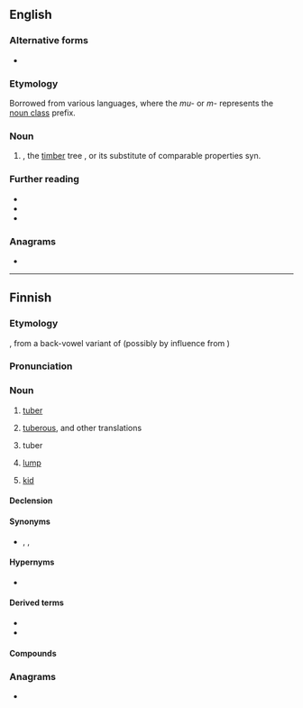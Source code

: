 ==English==

===Alternative forms===
* {{alter|en|Mukula|mukwa|Mukwa}}

===Etymology===
Borrowed from various {{bor|en|bnt}} languages, where the ''mu-'' or ''m-'' represents the [[noun class]] prefix.

===Noun===
{{en-noun|-}}

# {{tlb|en|Zambia|Malawi}} {{vern|Transvaal teak}}, the [[timber]] tree {{taxlink|Pterocarpus angolensis|species}}, or its substitute of comparable properties {{taxlink|Pterocarpus tinctorius|species}} syn. {{taxlink|Pterocarpus chrysothrix|species}}

===Further reading===
* {{cite-web|author=Shi Yi|title=Chinese Demand for Bloodwood Cuts Into Congo’s Ecosystem|work=Earth Journalism Network|date=2017-01-20|url=https://earthjournalism.net/stories/chinese-demand-for-bloodwood-cuts-into-congo2019s-ecosystem|accessdate=21 August 2019|archiveurl=https://web.archive.org/web/20190821213600/https://earthjournalism.net/stories/chinese-demand-for-bloodwood-cuts-into-congo2019s-ecosystem|archivedate=21 August 2019}}
* {{cite-web|title=Saving trees or improving lives? Tackling illegal logging in Zambia's forests|author=Xue Weng, Paolo Cerutti, Penias Banda and Davison Gumbo|work=International Institute for Environment and Development|date=2017-04-19|url=https://www.iied.org/saving-trees-or-improving-lives}}
* {{cite-book|title=Informality, global capital, rural development and the environment: Mukula (rosewood) trade between China and Zambia|author=Paolo Omar Cerutti, Davison Gumbo, Kaala Moombe, George Schoneveld, Robert Nasi, Nils Bourland and Xiaoxue Weng|publisher=International Institute for Environment and Development|year=2018|url=https://pubs.iied.org/pdfs/13603IIED.pdf}}

===Anagrams===
* {{anagrams|en|a=aklmuu|Maluku}}

{{topics|en|Dalbergieae tribe plants|Woods}}

----

==Finnish==

===Etymology===
{{suffix|fi||alt1=mukku|la|id2=diminutive}}, from a back-vowel variant of {{m|fi|mykky}} (possibly by influence from {{m|fi|muhkura|muhku-}})

===Pronunciation===
{{fi-pronunciation}}

===Noun===
{{fi-noun}}

# {{lb|fi|botany}} [[tuber]] {{gloss|fleshy underground stem}}
# {{lb|fi|modifier}} [[tuberous]], and other translations {{gloss|of, relating to, resembling, or producing tubers}}
#: {{ux|fi|'''mukula'''juures|'''tuberous''' root vegetable|inline=1}}
#: {{ux|fi|'''mukula'''kivi|cobblestone|inline=1}}
# {{lb|fi|horticulture}} tuber {{gloss|thickened rootstock}}
# [[lump]] {{gloss|mound or mass of no particular shape}}
# {{lb|fi|colloquial}} [[kid]] {{gloss|little child}}

====Declension====
{{fi-decl-kulkija|mukul|a}}

====Synonyms====
* {{sense|lump}} {{l|fi|murikka}}, {{l|fi|möykky}}, {{l|fi|paakku}}

====Hypernyms====
* {{sense|botany}} {{l|fi|varastoelin}}

====Derived terms====
* {{l|fi|-mukulainen}}
* {{l|fi|mukuloida}}

====Compounds====
{{col4|fi
|juurimukula
|mukula-artisokka
|mukulafenkoli
|mukulajuuri
|mukulakasvi
|mukulakiveys
|mukulakivi
|mukulaleinikki
|mukulaselleri
|mukulavarsi
|perunanmukula
|tyvimukula
|varsimukula
}}

===Anagrams===
* {{anagrams|fi|a=aklmuu|kuluma}}